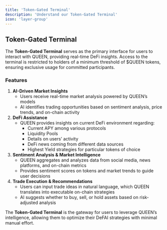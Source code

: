 ```yaml
---
title: 'Token-Gated Terminal'
description: 'Understand our Token-Gated Terminal'
icon: 'layer-group'
---
```


## Token-Gated Terminal

The **Token-Gated Terminal** serves as the primary interface for users to interact with QUEEN, providing real-time DeFi insights. Access to the terminal is restricted to holders of a minimum threshold of $QUEEN tokens, ensuring exclusive usage for committed participants.

### Features

1. **AI-Driven Market Insights**
    - Users receive real-time market analysis powered by QUEEN’s models
    - AI identifies trading opportunities based on sentiment analysis, price trends, and on-chain activity
2. **DeFi Assistance** 
    - QUEEN provides insights on current DeFi environment regarding:
        - Current APY among various protocols
        - Liquidity Pools
        - Details on users’ activity
        - DeFi news coming from different data sources
        - Highest Yield strategies for particular tokens of choice
3. **Sentiment Analysis & Market Intelligence**
    - QUEEN aggregates and analyzes data from social media, news platforms, and on-chain metrics
    - Provides sentiment scores on tokens and market trends to guide user decisions
4. **Trade Execution & Recommendations**
    - Users can input trade ideas in natural language, which QUEEN translates into executable on-chain strategies
    - AI suggests whether to buy, sell, or hold assets based on risk-adjusted analysis

The **Token-Gated Terminal** is the gateway for users to leverage QUEEN’s intelligence, allowing them to optimize their DeFAI strategies with minimal manual effort.
